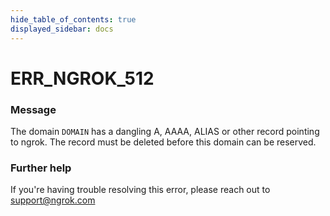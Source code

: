 ```yaml
---
hide_table_of_contents: true
displayed_sidebar: docs
---
```



# ERR_NGROK_512

### Message

The domain `DOMAIN` has a dangling A, AAAA, ALIAS or other record pointing to ngrok. The record must be deleted before this domain can be reserved.

<ErrorDetails error="err_ngrok_512" />

### Further help

If you're having trouble resolving this error, please reach out to [support@ngrok.com](mailto:support@ngrok.com?subject=Help%20with%20ERR_NGROK_512)
